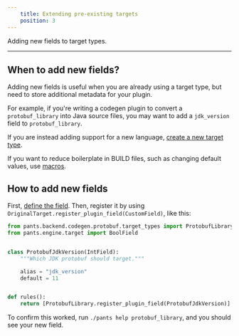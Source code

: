 ```yaml
---
    title: Extending pre-existing targets
    position: 3
---
```



Adding new fields to target types.

---

## When to add new fields?
Adding new fields is useful when you are already using a target type, but need to store additional metadata for your plugin.

For example, if you're writing a codegen plugin to convert a `protobuf_library` into Java source files, you may want to add a `jdk_version` field to `protobuf_library`.

If you are instead adding support for a new language, [create a new target type](doc:target-api-new-targets).

If you want to reduce boilerplate in BUILD files, such as changing default values, use [macros](doc:macros).
## How to add new fields
First, [define the field](doc:target-api-new-fields). Then, register it by using `OriginalTarget.register_plugin_field(CustomField)`, like this:
```python title="title="plugins/register.py""
from pants.backend.codegen.protobuf.target_types import ProtobufLibrary
from pants.engine.target import BoolField


class ProtobufJdkVersion(IntField):
    """Which JDK protobuf should target."""

    alias = "jdk_version"
    default = 11


def rules():
    return [ProtobufLibrary.register_plugin_field(ProtobufJdkVersion)]
```

To confirm this worked, run `./pants help protobuf_library`, and you should see your new field.